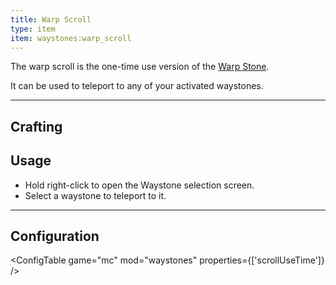 ```yaml
---
title: Warp Scroll
type: item
item: waystones:warp_scroll
---
```


The warp scroll is the one-time use version of the [Warp Stone](warp_stone). 

It can be used to teleport to any of your activated waystones.

---

## Crafting

<CraftingRecipe recipe="waystones:warp_scroll"/>

## Usage

- Hold right-click to open the Waystone selection screen.
- Select a waystone to teleport to it.

---

## Configuration

<ConfigTable game="mc" mod="waystones" properties={['scrollUseTime']} />